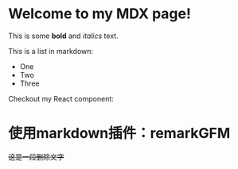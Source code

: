 
# Welcome to my MDX page!
 
This is some **bold** and _italics_ text.
 
This is a list in markdown:
 
- One
- Two
- Three
 
Checkout my React component:
<ACom />

# 使用markdown插件：remarkGFM
~~这是一段删除文字~~
